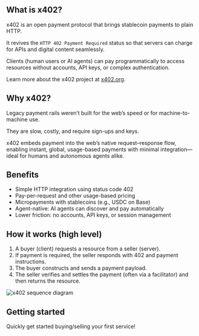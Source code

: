 ## What is x402?

x402 is an open payment protocol that brings stablecoin payments to plain HTTP.   

It revives the `HTTP 402 Payment Required` status so that servers can charge for APIs and digital content seamlessly.  

Clients (human users or AI agents) can pay programmatically to access resources without accounts, API keys, or complex authentication.

<Note>Learn more about the x402 project at [x402.org](https://x402.org).</Note>

## Why x402?

Legacy payment rails weren’t built for the web’s speed or for machine-to-machine use.  

They are slow, costly, and require sign-ups and keys.  

x402 embeds payment into the web’s native request–response flow, enabling instant, global, usage-based payments with minimal integration—ideal for humans and autonomous agents alike.

## Benefits

- Simple HTTP integration using status code 402
- Pay-per-request and other usage-based pricing
- Micropayments with stablecoins (e.g., USDC on Base)
- Agent-native: AI agents can discover and pay automatically
- Lower friction: no accounts, API keys, or session management

## How it works (high level)

1. A buyer (client) requests a resource from a seller (server).
2. If payment is required, the seller responds with 402 and payment instructions.
3. The buyer constructs and sends a payment payload.
4. The seller verifies and settles the payment (often via a facilitator) and then returns the resource.

![x402 sequence diagram](/images/x402-sequence-diagram.svg)

## Getting started

<Card title="Quickstart" icon="rocket" horizontal href="/x402/quickstart">
  Quickly get started buying/selling your first service!
</Card>
